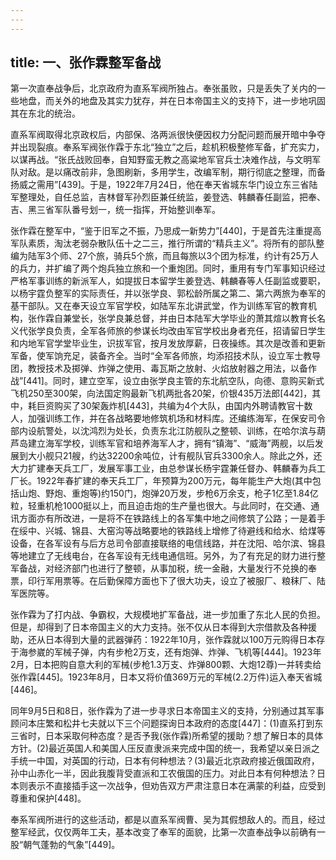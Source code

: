 ```yaml
---
---
---
```

title: 一、张作霖整军备战
---




第一次直奉战争后，北京政府为直系军阀所独占。奉张虽败，只是丢失了关内的一些地盘，而关外的地盘及其实力犹存，并在日本帝国主义的支持下，进一步地巩固其在东北的统治。

直系军阀取得北京政权后，内部保、洛两派很快便因权力分配问题而展开暗中争夺并出现裂痕。奉系军阀张作霖于东北“独立”之后，趁机积极整修军备，扩充实力，以谋再战。“张氏战败回奉，自知野蛮无教之高粱地军官兵士决难作战，与文明军队对敌。是以痛改前非，急图刷新，多用学生，改编军制，期行彻底之整理，而备扬威之需用”[439]。于是，1922年7月24日，他在奉天省城东华门设立东三省陆军整理处，自任总监，吉林督军孙烈臣兼任统监，姜登选、韩麟春任副监，把奉、吉、黑三省军队番号划一，统一指挥，开始整训奉军。

张作霖在整军中，“鉴于旧军之不振，乃思成一新势力”[440]，于是首先注重提高军队素质，淘汰老弱杂散队伍十之二三，推行所谓的“精兵主义”。将所有的部队整编为陆军3个师、27个旅，骑兵5个旅，而且每旅以3个团为标准，约计有25万人的兵力，并扩编了两个炮兵独立旅和一个重炮团。同时，重用有专门军事知识经过严格军事训练的新派军人，如提拔日本留学生姜登选、韩麟春等人任副监或要职，以杨宇霆负整军的实际责任，并以张学良、郭松龄所属之第二、第六两旅为奉军的基干部队。又在奉天设立军官学校，如陆军东北讲武堂，作为训练军官的教育机构，张作霖自兼堂长，张学良兼总督，并由日本陆军大学毕业的萧其煊以教育长名义代张学良负责，全军各师旅的参谋长均改由军官学校出身者充任，招请留日学生和内地军官学堂毕业生，识拔军官，按月发放厚薪，日夜操练。其次是改善和更新军备，使军饷充足，装备齐全。当时“全军各师旅，均添招技术队，设立军士教导团，教授技术及掷弹、炸弹之使用、毒瓦斯之放射、火焰放射器之用法，以备作战”[441]。同时，建立空军，设立由张学良主管的东北航空队，向德、意购买新式飞机250至300架，向法国定购最新飞机两批各20架，价银435万法郎[442]，其中，耗巨资购买了30架轰炸机[443]，共编为4个大队，由国内外聘请教官十数人，加强训练工作，并在各战略要地修筑机场和材料库。还编练海军，在保安司令部内设航警处，以沈鸿烈为处长，负责东北江防舰队之整顿、训练，在哈尔滨与葫芦岛建立海军学校，训练军官和培养海军人才，拥有“镇海”、“威海”两舰，以后发展到大小舰只21艘，约达32200余吨位，计有舰队官兵3300余人。除此之外，还大力扩建奉天兵工厂，发展军事工业，由总参谋长杨宇霆兼任督办、韩麟春为兵工厂长。1922年春扩建的奉天兵工厂，年预算为200万元，每年能生产大炮(其中包括山炮、野炮、重炮等)约150门，炮弹20万发，步枪6万余支，枪子1亿至1.84亿粒，轻重机枪1000挺以上，而且迫击炮的生产量也很大。与此同时，在交通、通讯方面亦有所改进，一是将不在铁路线上的各军集中地之间修筑了公路；一是着手在绥中、兴城、锦县、大窑沟等战略要地的铁路线上增修了待避线和给水、给煤等设备，在各军设有与后方总司令部直接联络的电信线路，并在沈阳、哈尔滨、锦县等地建立了无线电台，在各军设有无线电通信班。另外，为了有充足的财力进行整军备战，对经济部门也进行了整顿，从事加税，统一金融，大量发行不兑换的奉票，印行军用票等。在后勤保障方面也下了很大功夫，设立了被服厂、粮秣厂、陆军医院等。

张作霖为了打内战、争霸权，大规模地扩军备战，进一步加重了东北人民的负担。但是，却得到了日本帝国主义的大力支持。张不仅从日本得到大宗借款及各种援助，还从日本得到大量的武器弹药：1922年10月，张作霖就以100万元购得日本存于海参崴的军械子弹，内有步枪2万支，还有炮弹、炸弹、飞机等[444]。1923年2月，日本把购自意大利的军械(步枪1.3万支、炸弹800颗、大炮12尊)一并转卖给张作霖[445]。1923年8月，日本又将价值369万元的军械(2.2万件)运入奉天省城[446]。

同年9月5日和8日，张作霖为了进一步寻求日本帝国主义的支持，分别通过其军事顾问本庄繁和松井七夫就以下三个问题探询日本政府的态度[447]：(1)直系打到东三省时，日本采取何种态度？是否予我(张作霖)所希望的援助？想了解日本的具体方针。(2)最近英国人和美国人压反直隶派来完成中国的统一，我希望以亲日派之手统一中国，对英国的行动，日本有何种想法？(3)最近北京政府接近俄国政府，孙中山赤化一半，因此我腹背受直派和工农俄国的压力。对此日本有何种想法？日本则表示不直接插手这一次战争，但劝告双方严肃注意日本在满蒙的利益，应受到尊重和保护[448]。

奉系军阀所进行的这些活动，都是以直系军阀曹、吴为其假想敌人的。而且，经过整军经武，仅仅两年工夫，基本改变了奉军的面貌，比第一次直奉战争以前确有一股“朝气蓬勃的气象”[449]。